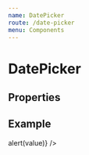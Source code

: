 ```yaml
---
name: DatePicker
route: /date-picker
menu: Components
---
```



# DatePicker

## Properties

<PropsTable of={DatePicker} />

## Example

<Playground>
  <DatePicker
    label="Date"
  />
  <Space />
  <DatePicker
    label="Date"
    value={new Date(2018, 9, 29)}
    onChange={value => alert(value)}
  />
</Playground>
